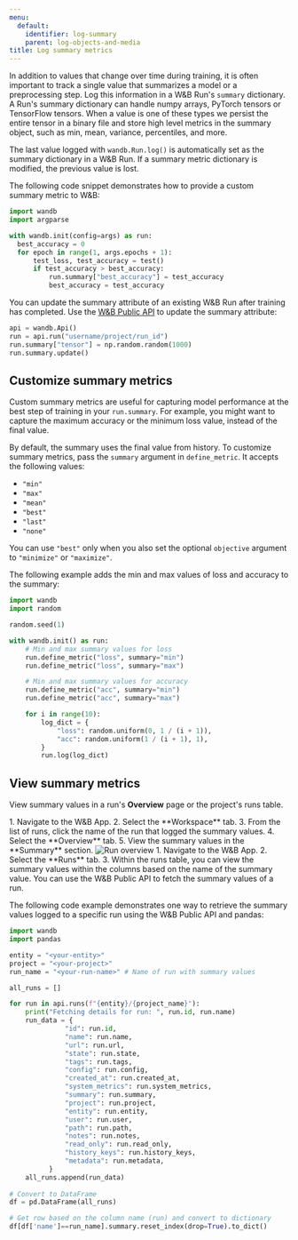 ```yaml
---
menu:
  default:
    identifier: log-summary
    parent: log-objects-and-media
title: Log summary metrics
---
```


In addition to values that change over time during training, it is often important to track a single value that summarizes a model or a preprocessing step. Log this information in a W&B Run's `summary` dictionary. A Run's summary dictionary can handle numpy arrays, PyTorch tensors or TensorFlow tensors. When a value is one of these types we persist the entire tensor in a binary file and store high level metrics in the summary object, such as min, mean, variance, percentiles, and more.

The last value logged with `wandb.Run.log()` is automatically set as the summary dictionary in a W&B Run. If a summary metric dictionary is modified, the previous value is lost.

The following code snippet demonstrates how to provide a custom summary metric to W&B:

```python
import wandb
import argparse

with wandb.init(config=args) as run:
  best_accuracy = 0
  for epoch in range(1, args.epochs + 1):
      test_loss, test_accuracy = test()
      if test_accuracy > best_accuracy:
          run.summary["best_accuracy"] = test_accuracy
          best_accuracy = test_accuracy
```

You can update the summary attribute of an existing W&B Run after training has completed. Use the [W&B Public API](/ref/python/public-api/) to update the summary attribute:

```python
api = wandb.Api()
run = api.run("username/project/run_id")
run.summary["tensor"] = np.random.random(1000)
run.summary.update()
```

## Customize summary metrics

Custom summary metrics are useful for capturing model performance at the best step of training in your `run.summary`. For example, you might want to capture the maximum accuracy or the minimum loss value, instead of the final value.

By default, the summary uses the final value from history. To customize summary metrics, pass the `summary` argument in `define_metric`. It accepts the following values:

* `"min"`
* `"max"`
* `"mean"`
* `"best"`
* `"last"`
* `"none"`

You can use `"best"` only when you also set the optional `objective` argument to `"minimize"` or `"maximize"`. 

The following example adds the min and max values of loss and accuracy to the summary:

```python
import wandb
import random

random.seed(1)

with wandb.init() as run:
    # Min and max summary values for loss
    run.define_metric("loss", summary="min")
    run.define_metric("loss", summary="max")

    # Min and max summary values for accuracy
    run.define_metric("acc", summary="min")
    run.define_metric("acc", summary="max")

    for i in range(10):
        log_dict = {
            "loss": random.uniform(0, 1 / (i + 1)),
            "acc": random.uniform(1 / (i + 1), 1),
        }
        run.log(log_dict)
```

## View summary metrics

View summary values in a run's **Overview** page or the project's runs table.

<Tabs>
<Tab title="Run Overview">
1. Navigate to the W&B App.
2. Select the **Workspace** tab.
3. From the list of runs, click the name of the run that logged the summary values.
4. Select the **Overview** tab.
5. View the summary values in the **Summary** section.

<Frame>
    <img src="/images/track/customize_summary.png" alt="Run overview"  />
</Frame>
</Tab>
<Tab title="Run Table">
1. Navigate to the W&B App.
2. Select the **Runs** tab.
3. Within the runs table, you can view the summary values within the columns based on the name of the summary value.
</Tab>
<Tab title="W&B Public API">
You can use the W&B Public API to fetch the summary values of a run. 

The following code example demonstrates one way to retrieve the summary values logged to a specific run using the W&B Public API and pandas:

```python
import wandb
import pandas

entity = "<your-entity>"
project = "<your-project>"
run_name = "<your-run-name>" # Name of run with summary values

all_runs = []

for run in api.runs(f"{entity}/{project_name}"):
    print("Fetching details for run: ", run.id, run.name)
    run_data = {
              "id": run.id,
              "name": run.name,
              "url": run.url,
              "state": run.state,
              "tags": run.tags,
              "config": run.config,
              "created_at": run.created_at,
              "system_metrics": run.system_metrics,
              "summary": run.summary,
              "project": run.project,
              "entity": run.entity,
              "user": run.user,
              "path": run.path,
              "notes": run.notes,
              "read_only": run.read_only,
              "history_keys": run.history_keys,
              "metadata": run.metadata,
          }
    all_runs.append(run_data)
  
# Convert to DataFrame  
df = pd.DataFrame(all_runs)

# Get row based on the column name (run) and convert to dictionary
df[df['name']==run_name].summary.reset_index(drop=True).to_dict()
```
</Tab>
</Tabs>






